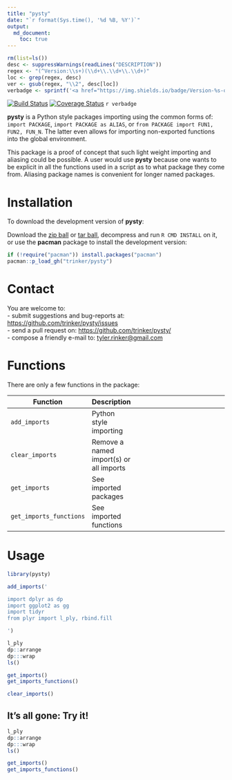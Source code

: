 ```yaml
---
title: "pysty"
date: "`r format(Sys.time(), '%d %B, %Y')`"
output:
  md_document:
    toc: true      
---
```


```r
rm(list=ls())
desc <- suppressWarnings(readLines("DESCRIPTION"))
regex <- "(^Version:\\s+)(\\d+\\.\\d+\\.\\d+)"
loc <- grep(regex, desc)
ver <- gsub(regex, "\\2", desc[loc])
verbadge <- sprintf('<a href="https://img.shields.io/badge/Version-%s-orange.svg"><img src="https://img.shields.io/badge/Version-%s-orange.svg" alt="Version"/></a></p>', ver, ver)
````

[![Build Status](https://travis-ci.org/trinker/pysty.svg?branch=master)](https://travis-ci.org/trinker/pysty)
[![Coverage Status](https://coveralls.io/repos/trinker/pysty/badge.svg?branch=master)](https://coveralls.io/r/trinker/pysty?branch=master)
`r verbadge`

**pysty** is a Python style packages importing using the common forms of: `import PACKAGE`, `import PACKAGE as ALIAS`, or `from PACKAGE import FUN1, FUN2, FUN_N`.  The latter even allows for importing non-exported functions into the global environment.  

This package is a proof of concept that such light weight importing and aliasing could be possible.  A user would use **pysty** because one wants to be explicit in all the functions used in a script as to what package they come from.  Aliasing package names is convenient for longer named packages.

# Installation

To download the development version of **pysty**:

Download the [zip ball](https://github.com/trinker/pysty/zipball/master) or [tar ball](https://github.com/trinker/pysty/tarball/master), decompress and run `R CMD INSTALL` on it, or use the **pacman** package to install the development version:

```r
if (!require("pacman")) install.packages("pacman")
pacman::p_load_gh("trinker/pysty")
```

# Contact

You are welcome to:    
- submit suggestions and bug-reports at: <https://github.com/trinker/pysty/issues>    
- send a pull request on: <https://github.com/trinker/pysty/>    
- compose a friendly e-mail to: <tyler.rinker@gmail.com>    

# Functions

There are only a few functions in the package: 

| Function                     |   Description                                      |
|------------------------------|--------------|-------------------------------------|
| `add_imports`                | Python style importing          |
| `clear_imports`              | Remove a named import(s) or all imports          |
| `get_imports`                | See imported packages          |
| `get_imports_functions`      | See imported functions          |



# Usage

```r
library(pysty)

add_imports('

import dplyr as dp
import ggplot2 as gg
import tidyr
from plyr import l_ply, rbind.fill

')

l_ply
dp::arrange
dp:::wrap
ls()

get_imports()
get_imports_functions()

clear_imports()
```

## It's all gone: Try it!

```r
l_ply
dp::arrange
dp:::wrap
ls()

get_imports()
get_imports_functions()
```

